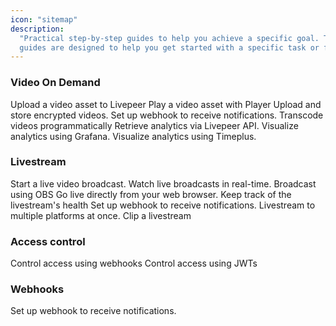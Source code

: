 ```yaml
---
icon: "sitemap"
description:
  "Practical step-by-step guides to help you achieve a specific goal. These
  guides are designed to help you get started with a specific task or feature."
---
```


### Video On Demand

<CardGroup cols={2}>
  <Card
    href="/developers/guides/upload-video-asset"
    title="Upload asset"
    icon="video"
  >
    Upload a video asset to Livepeer
  </Card>
  <Card
    href="/developers/guides/playback-an-asset"
    title="Play a video on-demand"
    icon="play"
  >
    Play a video asset with Player
  </Card>
  <Card
    href="/developers/guides/encrypted-asset"
    title="Upload encrypted files"
    icon="lock"
  >
    Upload and store encrypted videos.
  </Card>
  <Card
    href="/developers/guides/listen-to-asset-events"
    title="Listen for asset events"
    icon="bell"
  >
    Set up webhook to receive notifications.
  </Card>
  <Card
    href="/developers/guides/transcode-video-storj"
    title="Transcode API"
    icon="code"
  >
    Transcode videos programmatically
  </Card>
  <Card
    href="/developers/guides/get-engagement-analytics-via-api"
    title="Get engagement analytics via API"
    icon="chart-bar"
  >
    Retrieve analytics via Livepeer API.
  </Card>
  <Card
    href="/developers/guides/get-engagement-analytics-via-grafana"
    title="Get engagement analytics via Grafana"
    icon="chart-bar"
  >
    Visualize analytics using Grafana.
  </Card>
  <Card
    href="/developers/guides/get-engagement-analytics-via-timeplus"
    title="Get analytics via Timeplus"
    icon="eye"
  >
    Visualize analytics using Timeplus.
  </Card>
</CardGroup>

### Livestream

<CardGroup cols={2}>
  <Card
    href="/developers/guides/create-livestream"
    title="Create a livestream"
    icon="video"
  >
    Start a live video broadcast.
  </Card>
  <Card
    href="/developers/guides/playback-a-livestream"
    title="Play a livestream"
    icon="play"
  >
    Watch live broadcasts in real-time.
  </Card>
  <Card
    href="/developers/guides/stream-via-obs"
    title="Livestream via OBS"
    icon="desktop"
  >
    Broadcast using OBS
  </Card>
  <Card
    href="/developers/guides/livestream-from-browser"
    title="In-browser broadcasting"
    icon="globe"
  >
    Go live directly from your web browser.
  </Card>
  <Card
    href="/developers/guides/monitor-stream-health"
    title="Monitor stream health"
    icon="wave-pulse"
  >
    Keep track of the livestream's health
  </Card>
  <Card
    href="/developers/guides/listen-to-stream-events"
    title="Listen for livestream events"
    icon="bell"
  >
    Set up webhook to receive notifications.
  </Card>
  <Card
    href="/developers/guides/multistream"
    title="Set up a multistream"
    icon="arrow-right-arrow-left"
  >
    Livestream to multiple platforms at once.
  </Card>
  <Card
    href="/developers/guides/clip-a-livestream"
    title="Clip a livestream"
    icon="scissors"
  >
    Clip a livestream
  </Card>
</CardGroup>

### Access control

<CardGroup cols={2}>
  <Card
    href="/developers/guides/access-control-webhooks"
    title="Control access using webhooks"
    icon="lock"
  >
    Control access using webhooks
  </Card>
  <Card
    href="/developers/guides/access-control-jwt"
    title="Control access using JWTs"
    icon="lock"
  >
    Control access using JWTs
  </Card>
</CardGroup>

### Webhooks

<CardGroup cols={2}>
  <Card
    href="/developers/guides/setup-and-listen-to-webhooks"
    title="Set up and listen for webhooks"
    icon="bell"
  >
    Set up webhook to receive notifications.
  </Card>
</CardGroup>
